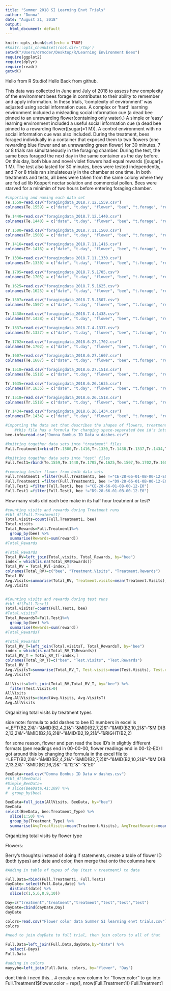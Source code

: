 ```yaml
---
title: "Summer 2018 SI Learning Envt Trials"
author: "Donna"
date: "August 21, 2018"
output:
  html_document: default
---
```


```r
knitr::opts_chunk$set(echo = TRUE)
#knitr::opts_chunk$set(root.dir='/tmp')
setwd("/Users/drmcder/Desktop/R/Learning Environment Bees")
require(ggplot2)
require(dplyr)
require(readr)
getwd()
```
Hello from R Studio!
Hello Back from github.


This data was collected in June and July of 2018 to assess how complexity of the environment bees forage in contributes to their ability to remember and apply information. In these trials, 'complexity of environment' was adjusted using social information cues. A complex or 'hard' learning environment included a misleading social information cue (a dead bee pinned to an unrewarding flower(containing only water).) A simple or 'easy' learning environment included a useful social information cue (a dead bee pinned to a rewarding flower([sugar]=1 M)). A control environment with no social information cue was also included.
During the treatment, bees foraged individually in a container that exposed them to two flowers (one rewarding blue flower and an unrewarding green flower) for 30 minutes. 7 or 8 trials ran simultaneously in the foraging chamber.
During the test, the same bees foraged the next day in the same container as the day before. On this day, both blue and novel violet flowers had equal rewards ([sugar]= 1 M). The test also lasted for 30 minutes, bees were tested independently, and 7 or 8 trials ran simulateously in the chamber at one time. 
In both treatments and tests, all bees were taken from the same colony where they are fed ad lib Koppert nectar solution and commercial pollen. Bees were starved for a minimim of two hours before entering foraging chamber. 

```r
#importing and naming each data set
Te.1559=read.csv("foragingdata_2018.7.12.1559.csv")
colnames(Te.1559) = c("date", "t.day", "flower", "bee", "t.forage", "reward")

Te.1440=read.csv("foragingdata_2018.7.12.1440.csv")
colnames(Te.1440) = c("date", "t.day", "flower", "bee", "t.forage", "reward")

Tr.1500=read.csv("foragingdata_2018.7.11.1500.csv")
colnames(Tr.1500) = c("date", "t.day", "flower", "bee", "t.forage", "reward")

Tr.1416=read.csv("foragingdata_2018.7.11.1416.csv")
colnames(Tr.1416) = c("date", "t.day", "flower", "bee", "t.forage", "reward")

Tr.1330=read.csv("foragingdata_2018.7.11.1330.csv")
colnames(Tr.1330) = c("date", "t.day", "flower", "bee", "t.forage", "reward")

Te.1705=read.csv("foragingdata_2018.7.5.1705.csv")
colnames(Te.1705) = c("date", "t.day", "flower", "bee", "t.forage", "reward")

Te.1625=read.csv("foragingdata_2018.7.5.1625.csv")
colnames(Te.1625) = c("date", "t.day", "flower", "bee", "t.forage", "reward")

Te.1507=read.csv("foragingdata_2018.7.5.1507.csv")
colnames(Te.1507) = c("date", "t.day", "flower", "bee", "t.forage", "reward")

Tr.1438=read.csv("foragingdata_2018.7.4.1438.csv")
colnames(Tr.1438) = c("date", "t.day", "flower", "bee", "t.forage", "reward")

Tr.1337=read.csv("foragingdata_2018.7.4.1337.csv")
colnames(Tr.1337) = c("date", "t.day", "flower", "bee", "t.forage", "reward")

Te.1702=read.csv("foragingdata_2018.6.27.1702.csv")
colnames(Te.1702) = c("date", "t.day", "flower", "bee", "t.forage", "reward")

Te.1607=read.csv("foragingdata_2018.6.27.1607.csv")
colnames(Te.1607) = c("date", "t.day", "flower", "bee", "t.forage", "reward")

Te.1518=read.csv("foragingdata_2018.6.27.1518.csv")
colnames(Te.1518) = c("date", "t.day", "flower", "bee", "t.forage", "reward")

Tr.1635=read.csv("foragingdata_2018.6.26.1635.csv")
colnames(Tr.1635) = c("date", "t.day", "flower", "bee", "t.forage", "reward")

Tr.1518=read.csv("foragingdata_2018.6.26.1518.csv")
colnames(Tr.1518) = c("date", "t.day", "flower", "bee", "t.forage", "reward")

Tr.1434=read.csv("foragingdata_2018.6.26.1434.csv")
colnames(Tr.1434) = c("date", "t.day", "flower", "bee", "t.forage", "reward")

#importing the data set that describes the shapes of flowers, treatment types, etc.
    #this file has a formula for changing space-separated bee id's into dash-separated bee id names
bee.info=read.csv("Donna Bombus ID Data w dashes.csv")

#knitting together data sets into "treatment" files 
Full.Treatment1=rbind(Tr.1500,Tr.1416,Tr.1330,Tr.1438,Tr.1337,Tr.1434,Tr.1518,Tr.1635)

#knitting together data sets into "test" files
Full.Test1=rbind(Te.1559,Te.1440,Te.1705,Te.1625,Te.1507,Te.1702,Te.1607,Te.1518)

#removing tester flower from both data sets
Full.Treatment1 =filter(Full.Treatment1, bee !="CE-28-66-01-0B-00-12-E0")
Full.Treatment1 =filter(Full.Treatment1, bee !="D9-28-66-01-0B-00-12-E0")
Full.Test1 =filter(Full.Test1, bee !="CE-28-66-01-0B-00-12-E0")
Full.Test1 =filter(Full.Test1, bee !="D9-28-66-01-0B-00-12-E0")


```

How many visits did each bee make in its half hour treatment or test?
```r

#counting visits and rewards during Treatment runs
#tbl_df(Full.Treatment1)
Total.visits=count(Full.Treatment1, bee)
Total.visits
Total_Rewards=Full.Treatment1%>%
  group_by(bee) %>%
  summarise(Rewards=sum(reward))
#Total_Rewards  

#Total_Rewards
Total_RV=left_join(Total.visits, Total_Rewards, by="bee")
index = which(is.na(Total_RV$Rewards))
Total_RV = Total_RV[-index,]
colnames(Total_RV)=c("bee", "Treatment.Visits", "Treatment.Rewards")
Total_RV
Avg.Visits=summarise(Total_RV, Treatment.visits=mean(Treatment.Visits), Treatment.reward=mean(Treatment.Rewards))
Avg.Visits


#Counting visits and rewards during test runs
#tbl_df(Full.Test1)
Total.visitsT=count(Full.Test1, bee)
#Total.visitsT
Total_RewardsT=Full.Test1%>%
  group_by(bee) %>%
  summarise(Rewards=sum(reward))
#Total_RewardsT  

#Total_RewardsT
Total_RV_T=left_join(Total.visitsT, Total_RewardsT, by="bee")
index = which(is.na(Total_RV_T$Rewards))
Total_RV_T = Total_RV_T[-index,]
colnames(Total_RV_T)=c("bee", "Test.Visits", "Test.Rewards")
Total_RV_T
Avg.VisitsT=summarise(Total_RV_T, Test.visits=mean(Test.Visits), Test.reward=mean(Test.Rewards))
Avg.VisitsT

AllVisits=left_join(Total_RV,Total_RV_T, by="bee") %>%
  filter(Test.Visits>0)
AllVisits
Avg.AllVisits=cbind(Avg.Visits, Avg.VisitsT)
Avg.AllVisits
```

Organizing total visits by treatment types

side note: formula to add dashes to bee ID numbers in excel is
=LEFT(B2,2)&"-"&MID(B2,4,2)&"-"&MID(B2,7,2)&"-"&MID(B2,10,2)&"-"&MID(B2,13,2)&"-"&MID(B2,16,2)&"-"&MID(B2,19,2)&"-"&RIGHT(B2,2)  

for some reason, flower and pen read the bee ID's in slightly different formats (pen readings end in 00-00-00, flower readings end in 00-12-E0)
I got around this by changing the formula in the excel file to
=LEFT(B2,2)&"-"&MID(B2,4,2)&"-"&MID(B2,7,2)&"-"&MID(B2,10,2)&"-"&MID(B2,13,2)&"-"&MID(B2,16,2)&"-"&"12"&"-"&"E0"


```r
BeeData=read.csv("Donna Bombus ID Data w dashes.csv")
#tbl_df(BeeData)
#Simple_BeeData=
 # slice(BeeData,41:109) %>%
#  group_by(bee)

BeeData=full_join(AllVisits, BeeData, by="bee")
BeeData
select(BeeData, bee:Treatment_Type) %>%
  slice(1:50) %>%
  group_by(Treatment_Type) %>%
  summarise(AvgTreatVisits=mean(Treatment.Visits), AvgTreatRewards=mean(Treatment.Rewards),AvgTestVisits=mean(Test.Visits), AvgTestRewards=mean(Test.Rewards))

```


Organizing total visits by flower type

Flowers: 



Berry's thoughts: instead of doing if statements, create a table of flower ID (both types) and date and color, then merge that onto the columns here
```r
#Adding in table of types of day (test v treatment) to data

Full.Data=rbind(Full.Treatment1, Full.Test1)
dayDate= select(Full.Data,date) %>%
  distinct(date) %>%
  slice(c(1,5,6,8,9,10))

Day=c("treatment","treatment","treatment","test","test","test")
dayDate=cbind(dayDate,Day)
dayDate

colors=read.csv("Flower color data Summer SI learning envt trials.csv")
colors

#need to join dayDate to full trial, then join colors to all of that

Full.Data=left_join(Full.Data,dayDate,by="date") %>%
  select(-Days)
Full.Data

#adding in colors
mayyybe=left_join(Full.Data, colors, by="flower", "Day")

```



dont think i need this...
# create a new column for "flower.color" to go into
Full.Treatment1$flower.color = rep(1, nrow(Full.Treatment1))
Full.Treatment1








